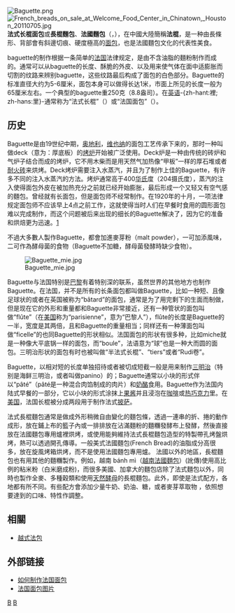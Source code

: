 {{多個問題|
{{rough translation |time=2019-10-15 }}
{{proofreader needed}}
{{unreferenced|time=2015-09-13T15:29:17+00:00}}
}}
{{NoteTA
|1=zh-cn:米; zh-hk:米; zh-tw:公尺
|2=zh-cn:厘米; zh-hk:釐米; zh-tw:公分
}}
[[File:Baguette.png|right]]
[[File:French_breads_on_sale_at_Welcome_Food_Center_in_Chinatown,_Houston_20110705.jpg|thumb]]
'''法式长棍面包'''或'''長棍麵包'''、'''法國麵包'''（{{lang-fr|'''baguette'''}}，{{IPA-fr|baˈɡɛt}}），在中國大陸簡稱'''法棍'''，是一种由長條形、背部會有斜邊切痕、硬度極高的[[面包|面包]]，也是法國麵包文化的代表性美食。

baguette的制作根据一条简单的[[法国|法国]]法律规定，是由不含油脂的麵粉制作而成的。通常可以从baguette的长度、酥脆的外皮、以及用来使气体在面中适膨胀而切割的纹路来辨别baguette，这些纹路最后构成了面包的白色部分。Baguette的标准直径大约为5-6厘米，面包本身可以做得长达1米，市面上所见的长度一般为65厘米左右。一个典型的baguette重250克（8.8盎司）。在[[英语|英语]]-{zh-hant:裡; zh-hans:里}-通常称为“法式长棍”（{{lang-en|French stick}}）或“法国面包”（{{lang-en|French loaf/Bread}}）。

== 历史 ==
Baguette是由19世纪中期，[[奥地利|奥地利]]，[[维也纳|维也纳]]的面包工艺传承下来的，那时一种叫做deck（意为：厚底板）的[[烤炉|烤炉]]开始被广泛使用。Deck炉是一种由传统的砖炉和气炉子结合而成的烤炉，它不用木柴而是用天然气加热像“甲板”一样的厚石堆或者[[耐火砖|耐火砖]]来烘烤。Deck烤炉需要注入水蒸汽，并且为了制作上佳的Baguette，有许多不同的注入水蒸汽的方法。烤炉通常高于400[[华氏|华氏]]度（204摄氏度），蒸汽的注入使得面包外皮在被加热充分之前就已经开始膨胀，最后形成一个又轻又有空气感的麵包。曾经就有长面包，但是面包师不经常制作。在1920年的十月，一项法律规定面包师不应该早上4点之前工作，这就使得当时人们在早餐时食用的圆形面包难以完成制作，而这个问题被后来出现的细长的Baguette解决了，因为它的准备和烘焙更为迅速。[http://www.foodtimeline.org/foodbreads.html] {{Wayback|url=http://www.foodtimeline.org/foodbreads.html |date=20110925071709 }}

不過大多數人製作Baguette，都會加進麥芽粉（malt powder），一可加添風味，二可作為酵母菌的食物（Baguette不加糖，酵母菌發酵時缺少食物）。

[[File:Baguette_mie.jpg|thumb]]

Baguette与法国特别是[[巴黎|巴黎]]有着特别深的联系，虽然世界的其他地方也制作Baguette。在法国，并不是所有的长条面包都叫做Baguette，比如一种短、且像足球状的或者在英国被称为“bâtard”的面包，通常是为了用完剩下的生面而制做，但是现在它的外形和重量都和Baguette非常接近，还有一种管状的面包叫做“flûte”（在[[美国|美国]]称为“parisienne”，意为“巴黎人”），flûte的长度是Baguette的一半，宽度是其两倍，且和Baguette的重量相当；同样还有一种薄面包叫做“ficelle”的也同Baguette的形状相似。法国面包的形状有很多种，比如miche就是一种像大平底锅一样的面包，而“boule”，法语意为“球”也是一种大而圆的面包。三明治形状的面包有时也被叫做“半法式长棍”、“tiers”或者“Rudi卷”。

Baguette，以相对短的长度单独招待或者被切成短截一般是用来制作[[三明治|三明治]]（特别是海鲜三明治，或者叫做panino）的；Baguette通常以小块的形式伴以“pâté”（pâté是一种混合肉馅制成的肉片）和[[奶酪|奶酪]]食用。Baguette作为法国内陆式早餐的一部分，它以小块的形式涂抹上[[果酱|果酱]]并且浸泡在[[咖啡|咖啡]]或[[热巧克力|热巧克力]]里。在[[美国|美国]]，法国长棍被分成两段用于制作法式[[披萨|披萨]]。

法式長棍麵包通常是做成外形稍微自由變化的麵包條，透過一連串的折、捲的動作成形，放在鋪上布的籃子內或一排排放在沾滿麵粉的麵糰發酵布上發酵，然後直接放在法國麵包專用爐裡烘烤，或使用能夠維持法式長棍麵包造型的特製帶孔烤盤烘烤，熱可以透過開孔傳導。一般美式法國麵包(French Bread)的油脂成分高很多，放在旋風烤箱烘烤，而不是使用法國麵包專用爐。
法國以外的地區，長棍麵包也有用其他的麵糰製作。例如，越南 bánh mì（[[越式法包|越南法國麵包]]）(訛傳)使用高比例的粘<nowiki>米</nowiki>粉（白<nowiki>米</nowiki>磨成粉)，而很多美國、加拿大的麵包店除了法式麵包以外，同時也製作全麥、多種穀類和使用[[老麵|天然酵母]]的長棍麵包。此外，即使是法式配方，各地都有所不同。有些配方會添加少量牛奶、奶油、糖，或者麥芽萃取物 ，依照想要達到的口味、特性作調整。

== 相關 ==
*[[越式法包|越式法包]]

== 外部链接 ==
{{commonscat|Baguettes}}
* [https://web.archive.org/web/20080915130437/http://www.artisanbreadbaking.com/discussions/shaping_baguettes.htm 如何制作法国面包]
* [http://www.artisanbreadbaking.com/breads/f_b/french.htm 法国面包图片] {{Wayback|url=http://www.artisanbreadbaking.com/breads/f_b/french.htm |date=20210406215553 }}

[[Category:法國麵粉類食品|B]]
[[Category:麵包|B]]